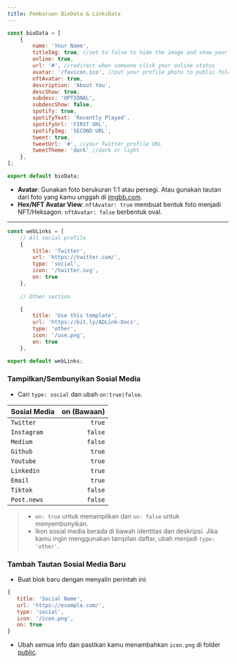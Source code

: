 ```yaml
---
title: Pembaruan BioData & LinksData
---
```


```js filename="data/BioData.js" showLineNumbers
const bioData = [
    {
        name: 'Your Name',
        titleImg: true, //set to false to hide the image and show your name
        online: true,
        url: '#', //redirect when someone click your online status
        avatar: '/favicon.ico', //put your profile photo to public folder
        nftAvatar: true,
        description: 'About You',
        descShow: true,
        subdesc: 'OPTIONAL',
        subdescShow: false,
        spotify: true,
        spotifyText: 'Recently Played',
        spotifyUrl: 'FIRST URL',
        spotifyImg: 'SECOND URL',
        tweet: true,
        tweetUrl: '#', //your Twitter profile URL
        tweetTheme: 'dark' //dark or light
    },
];

export default bioData;
```
- **Avatar**: Gunakan foto berukuran 1:1 atau persegi. Atau gunakan tautan dari foto yang kamu unggah di [imgbb.com](https://imgbb.com).
- **Hex/NFT Avatar View**: `nftAvatar: true` membuat bentuk foto menjadi NFT/Heksagon. `nftAvatar: false` berbentuk oval.

---

```js filename="data/LinksData.js" showLineNumbers
const webLinks = [
    // All social profile
    {
        title: 'Twitter',
        url: 'https://twitter.com/',
        type: 'social',
        icon: '/twitter.svg',
        on: true
    },
    
    // Other section

    {
        title: 'Use this template',
        url: 'https://bit.ly/ADLink-Docs',
        type: 'other',
        icon: '/use.png',
        on: true
    },

export default webLinks;
```

### Tampilkan/Sembunyikan Sosial Media
- Cari `type: social` dan ubah `on:true|false`.

| Sosial Media           | on (Bawaan)    | 
| :------------ | ----------: |
| `Twitter`       | `true`          | 
| `Instagram`     | `false`          | 
| `Medium`        | `false`          | 
| `Github`        | `true`          | 
| `Youtube`       | `true`          | 
| `Linkedin`      | `true`          | 
| `Email`         | `true`          |
| `Tiktok`    | `false`          | 
| `Post.news`      | `false`          | 

> - `on: true` untuk menampilkan dan `on: false` untuk menyembunyikan. 
> - Ikon sosial media berada di bawah identitas dan deskripsi. Jika kamu ingin menggunakan tampilan daftar, ubah menjadi `type: 'other'`.

### Tambah Tautan Sosial Media Baru

- Buat blok baru dengan menyalin perintah ini:
```js filename="data/LinksData.js" copy
{
   title: 'Social Name',
   url: 'https://example.com/',
   type: 'social',
   icon: '/icon.png',
   on: true
}
```
- Ubah semua info dan pastikan kamu menambahkan `icon.png` di folder [public](../directory-structure).